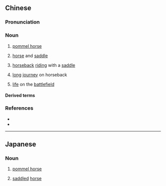 {{also|鞍马}}
==Chinese==
{{zh-forms|s=鞍马}}

===Pronunciation===
{{zh-pron
|m=ānmǎ
|c=on1 maa5
|cat=n
}}

===Noun===
{{zh-noun}}

# {{lb|zh|gymnastics}} [[pommel horse]]
# {{lb|zh|literary}} [[horse]] and [[saddle]]
# {{lb|zh|literary}} [[horseback]] [[riding]] with a [[saddle]]
# {{lb|zh|literary}} [[long]] [[journey]] on horseback
# {{lb|zh|literary}} [[life]] on the [[battlefield]]

====Derived terms====
{{zh-der|鞍馬勞頓}}

===References===
* {{pedialite|鞍馬|lang=zh}}
* {{pedialite|pommel horse}}

----

==Japanese==
{{ja-kanjitab|あん|ば|yomi=o}}

===Noun===
{{ja-noun|あんば}}

# {{lb|ja|gymnastics|sort=あんば}} [[pommel horse]]
# [[saddled]] [[horse]]